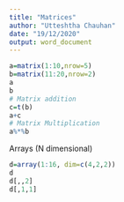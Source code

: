 ---
title: "Matrices"
author: "Utteshtha Chauhan"
date: "19/12/2020"
output: word_document
---
```{r}
a=matrix(1:10,nrow=5)
b=matrix(11:20,nrow=2)
a
b
# Matrix addition
c=t(b)
a+c
# Matrix Multiplication
a%*%b
```

Arrays (N dimensional)
```{r}
d=array(1:16, dim=c(4,2,2))
d
d[,,2]
d[,1,1]
```